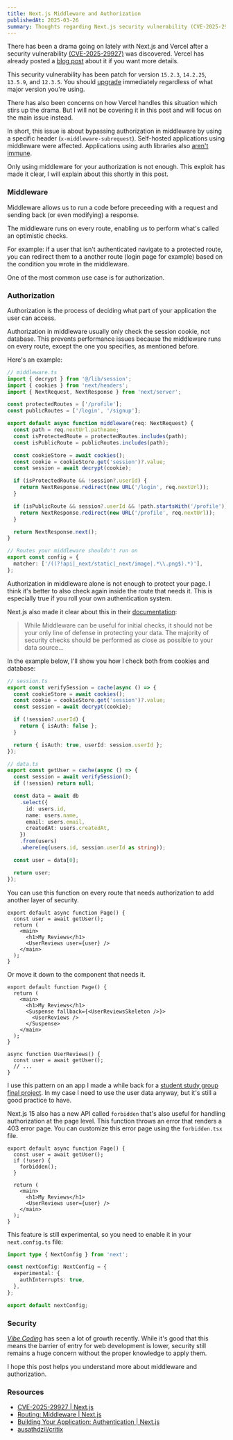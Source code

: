 ```yaml
---
title: Next.js Middleware and Authorization
publishedAt: 2025-03-26
summary: Thoughts regarding Next.js security vulnerability (CVE-2025-29927).
---
```


There has been a drama going on lately with Next.js and Vercel after a security vulnerability [(CVE-2025-29927)](https://github.com/advisories/GHSA-f82v-jwr5-mffw) was discovered. Vercel has already posted a [blog post](https://nextjs.org/blog/cve-2025-29927) about it if you want more details.

This security vulnerability has been patch for version `15.2.3`, `14.2.25`, `13.5.9`, and `12.3.5`. You should [upgrade](https://nextjs.org/docs/app/building-your-application/upgrading) immediately regardless of what major version you're using.

There has also been concerns on how Vercel handles this situation which stirs up the drama. But I will not be covering it in this post and will focus on the main issue instead.

In short, this issue is about bypassing authorization in middleware by using a specific header (`x-middleware-subrequest`). Self-hosted applications using middleware were affected. Applications using auth libraries also [aren't immune](https://clerk.com/blog/cve-2025-29927).

Only using middleware for your authorization is not enough. This exploit has made it clear, I will explain about this shortly in this post.

### Middleware

Middleware allows us to run a code before preceeding with a request and sending back (or even modifying) a response.

The middleware runs on every route, enabling us to perform what's called an optimistic checks.

For example: if a user that isn't authenticated navigate to a protected route, you can redirect them to a another route (login page for example) based on the condition you wrote in the middleware.

One of the most common use case is for authorization.

### Authorization

Authorization is the process of deciding what part of your application the user can access.

Authorization in middleware usually only check the session cookie, not database. This prevents performance issues because the middleware runs on every route, except the one you specifies, as mentioned before.

Here's an example:

```ts
// middleware.ts
import { decrypt } from '@/lib/session';
import { cookies } from 'next/headers';
import { NextRequest, NextResponse } from 'next/server';

const protectedRoutes = ['/profile'];
const publicRoutes = ['/login', '/signup'];

export default async function middleware(req: NextRequest) {
  const path = req.nextUrl.pathname;
  const isProtectedRoute = protectedRoutes.includes(path);
  const isPublicRoute = publicRoutes.includes(path);

  const cookieStore = await cookies();
  const cookie = cookieStore.get('session')?.value;
  const session = await decrypt(cookie);

  if (isProtectedRoute && !session?.userId) {
    return NextResponse.redirect(new URL('/login', req.nextUrl));
  }

  if (isPublicRoute && session?.userId && !path.startsWith('/profile')) {
    return NextResponse.redirect(new URL('/profile', req.nextUrl));
  }

  return NextResponse.next();
}

// Routes your middleware shouldn't run on
export const config = {
  matcher: ['/((?!api|_next/static|_next/image|.*\\.png$).*)'],
};
```

Authorization in middleware alone is not enough to protect your page. I think it's better to also check again inside the route that needs it. This is especially true if you roll your own authentication system.

Next.js also made it clear about this in their [documentation](https://nextjs.org/docs/app/building-your-application/authentication#optimistic-checks-with-middleware-optional:~:text=While%20Middleware%20can%20be%20useful%20for%20initial%20checks%2C%20it%20should%20not%20be%20your%20only%20line%20of%20defense%20in%20protecting%20your%20data.%20The%20majority%20of%20security%20checks%20should%20be%20performed%20as%20close%20as%20possible%20to%20your%20data%20source):

> While Middleware can be useful for initial checks, it should not be your only line of defense in protecting your data. The majority of security checks should be performed as close as possible to your data source...

In the example below, I'll show you how I check both from cookies and database:

```ts
// session.ts
export const verifySession = cache(async () => {
  const cookieStore = await cookies();
  const cookie = cookieStore.get('session')?.value;
  const session = await decrypt(cookie);

  if (!session?.userId) {
    return { isAuth: false };
  }

  return { isAuth: true, userId: session.userId };
});
```

```ts
// data.ts
export const getUser = cache(async () => {
  const session = await verifySession();
  if (!session) return null;

  const data = await db
    .select({
      id: users.id,
      name: users.name,
      email: users.email,
      createdAt: users.createdAt,
    })
    .from(users)
    .where(eq(users.id, session.userId as string));

  const user = data[0];

  return user;
});
```

You can use this function on every route that needs authorization to add another layer of security.

```tsx
export default async function Page() {
  const user = await getUser();
  return (
    <main>
      <h1>My Reviews</h1>
      <UserReviews user={user} />
    </main>
  );
}
```

Or move it down to the component that needs it.

```tsx
export default function Page() {
  return (
    <main>
      <h1>My Reviews</h1>
      <Suspense fallback={<UserReviewsSkeleton />}>
        <UserReviews />
      </Suspense>
    </main>
  );
}

async function UserReviews() {
  const user = await getUser();
  // ...
}
```

I use this pattern on an app I made a while back for a [student study group final project](https://github.com/ausathdzil/critix). In my case I need to use the user data anyway, but it's still a good practice to have.

Next.js 15 also has a new API called `forbidden` that's also useful for handling authorization at the page level. This function throws an error that renders a 403 error page. You can customize this error page using the `forbidden.tsx` file.

```tsx
export default async function Page() {
  const user = await getUser();
  if (!user) {
    forbidden();
  }

  return (
    <main>
      <h1>My Reviews</h1>
      <UserReviews user={user} />
    </main>
  );
}
```

This feature is still experimental, so you need to enable it in your `next.config.ts` file:

```ts
import type { NextConfig } from 'next';

const nextConfig: NextConfig = {
  experimental: {
    authInterrupts: true,
  },
};

export default nextConfig;
```

### Security

[_Vibe Coding_](https://x.com/karpathy/status/1886192184808149383) has seen a lot of growth recently. While it's good that this means the barrier of entry for web development is lower, security still remains a huge concern without the proper knowledge to apply them.

I hope this post helps you understand more about middleware and authorization.

### Resources

- [CVE-2025-29927 | Next.js](https://nextjs.org/blog/cve-2025-29927)
- [Routing: Middleware | Next.js](https://nextjs.org/docs/app/building-your-application/routing/middleware)
- [Building Your Application: Authentication | Next.js](https://nextjs.org/docs/app/building-your-application/authentication)
- [ausathdzil/critix](https://github.com/ausathdzil/critix/)
